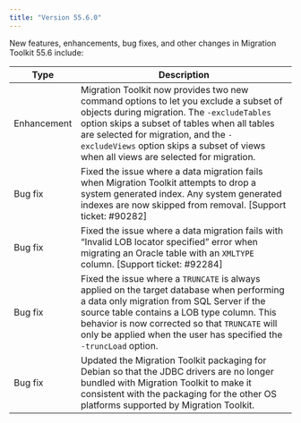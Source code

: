 ```yaml
---
title: "Version 55.6.0"
---
```


New features, enhancements, bug fixes, and other changes in Migration Toolkit 55.6 include:

|     Type     |                                                                                                                                                                                         Description                                                                                                                                                                                         |
| ------------ | ------------------------------------------------------------------------------------------------------------------------------------------------------------------------------------------------------------------------------------------------------------------------------------------------------------------------------------------------------------------------------------------- |
| Enhancement  | Migration Toolkit now provides two new command options to let you exclude a subset of objects during migration. The `-excludeTables` option skips a subset of tables when all tables are selected for migration, and the `-excludeViews` option skips a subset of views when all views are selected for migration. |
| Bug fix | Fixed the issue where a data migration fails when Migration Toolkit attempts to drop a system generated index. Any system generated indexes are now skipped from removal. [Support ticket: #90282] |
| Bug fix | Fixed the issue where a data migration fails with “Invalid LOB locator specified” error when migrating an Oracle table with an `XMLTYPE` column. [Support ticket: #92284] |
| Bug fix | Fixed the issue where a `TRUNCATE` is always applied on the target database when performing a data only migration from SQL Server if the source table contains a LOB type column. This behavior is now corrected so that `TRUNCATE` will only be applied when the user has specified the `-truncLoad` option. |
| Bug fix | Updated the Migration Toolkit packaging for Debian so that the JDBC drivers are no longer bundled with Migration Toolkit to make it consistent with the packaging for the other OS platforms supported by Migration Toolkit. |

